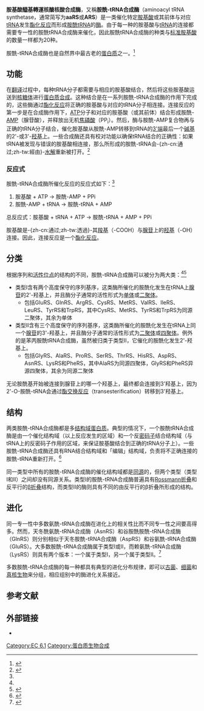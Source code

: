 {{noteTA
|G1=LS
}}
{{Infobox protein family
| Symbol = Anticodon_2
| Name = tRNA反密碼子結合結構域
| image = PDB 1obc EBI.jpg
| width = 
| caption = {{le|嗜熱棲熱菌|Thermus thermophilus}}的-{zh-cn:亮氨;zh-tw:白胺}-醯-tRNA合成酶與轉移後編輯受質相似物（post-transfer editing substrate analogue）所結合成的複合體
| Pfam = PF08264
| Pfam_clan =  
| InterPro = IPR013155
| SMART = 
| PROSITE = 
| MEROPS = 
| SCOP = 1ivs
| TCDB = 
| OPM family = 
| OPM protein = 
| CAZy = 
| CDD = 
}}
{{Infobox protein family
| Symbol = DALR_1
| Name = DALR反密碼子結合結構域1
| image = PDB 1iq0 EBI.jpg
| width = 
| caption = 嗜熱棲熱菌的精-{zh-cn:氨;zh-tw:胺}-醯-tRNA合成酶
| Pfam = PF05746
| Pfam_clan = CL0258 
| InterPro = IPR008909
| SMART = 
| PROSITE = 
| MEROPS = 
| SCOP = 1bs2
| TCDB = 
| OPM family = 
| OPM protein = 
| CAZy = 
| CDD = 
}}
{{Infobox protein family
| Symbol = DALR_2
| Name = DALR反密碼子結合結構域2
| image = PDB 1u0b EBI.jpg
| width = 
| caption = 半胱-{zh-cn:氨;zh-tw:胺}-醯-tRNA合成酶與半胱-{zh-cn:氨;zh-tw:胺}-酸tRNA（tRNA<sup>Cys</sup>）複合體的晶體結構
| Pfam = PF09190
| Pfam_clan = CL0258 
| InterPro = IPR015273
| SMART = 
| PROSITE = 
| MEROPS = 
| SCOP = 
| TCDB = 
| OPM family = 
| OPM protein = 
| CAZy = 
| CDD = 
}}
'''胺基酸醯基轉運核醣核酸合成酶'''，又稱'''胺酰-tRNA合成酶'''（aminoacyl tRNA synthetase，通常简写为'''aaRS'''或'''ARS'''）是一类催化特定[[胺基酸|胺基酸]]或其前体与对应[[tRNA|tRNA]]发生[[酯化反应|酯化反应]]而形成[[氨酰tRNA|胺酰tRNA]]的[[酶|酶]]。由于每一种的胺基酸与[[tRNA|tRNA]]的连接都需要专一性的胺酰tRNA合成酶来催化，因此胺酰tRNA合成酶的种类与[[標準氨基酸列表|标准胺基酸]]的数量一样都为20种。

胺酰-tRNA合成酶也是自然界中最古老的[[蛋白质|蛋白质]]之一。<ref>{{en}}{{cite journal en|author=Woese, C. R., Olsen, G. J., Ibba, M. & Söll, D. |title=Aminoacyl-tRNA synthetases, the genetic code, and the evolutionary process|url=https://archive.org/details/sim_microbiology-and-molecular-biology-reviews_2000-03_64_1/page/202 |journal= Microbiol. Mol. Biol. Rev.|year=2000|volume=64|pages=202-236}}</ref>

==功能==
在[[翻译_(遗传学)|翻译]]过程中，每种tRNA分子都需要与相应的胺基酸结合，然后将这些胺基酸运送到[[核糖体|核糖体]]进行[[蛋白质生物合成|蛋白质合成]]。这种结合是在一系列胺酰-tRNA合成酶的作用下完成的，这些酶通过[[酯化反应|酯化反应]]将正确的胺基酸与对应的tRNA分子相连接。连接反应的第一步是在合成酶作用下，[[三磷酸腺苷|ATP]]分子和对应的胺基酸（或其前体）结合形成胺酰-[[AMP|AMP]]（腺苷酸），并释放出无机[[焦磷酸|焦磷酸]]（PP<sub>i</sub>）。然后，酶与胺酰-AMP复合物再与正确的tRNA分子结合，催化胺基酸从胺酰-AMP转移到tRNA的[[3'端|3'端]]最后一个[[碱基|碱基]]的2'-或3'-[[羟基|羟基]]上。一些合成酶还具有校对功能以确保tRNA结合的正确性：如果tRNA被发现与错误的胺基酸相连接，那么所形成的胺酰-tRNA会-{zh-cn:通过;zh-tw:經由}-[[水解|水解]]重新被打开。<ref name="Ibba">{{en}}{{cite journal en|author=Ibba M, Soll D|title=Aminoacyl-tRNA synthesis|url=https://archive.org/details/sim_annual-review-of-biochemistry_2000_69/page/617|journal= Annu Rev Biochem|year=2000|volume=69|pages=617-50|pmid=10966471}}</ref>

===反应式===
胺酰-tRNA合成酶所催化反应的反应式如下：<ref name="Ibba"/>
#胺基酸 + ATP → 胺酰-AMP + PPi
#胺酰-AMP + tRNA → 胺酰-tRNA + AMP

总反应式：胺基酸 + tRNA + ATP → 胺酰-tRNA + AMP + PPi

胺基酸是-{zh-cn:通过;zh-tw:透過}-其[[羧基|羧基]]（-COOH）与[[腺苷|腺苷]]上的[[羟基|羟基]]（-OH）连接。因此，连接反应是一个[[酯化反应|酯化反应]]。

==分类==
根据序列和[[活性位点|活性位点]]的结构的不同，胺酰-tRNA合成酶可以被分为两大类：<ref name="Ibba"/><ref>{{en}}{{cite web |url=http://www.biochem.ucl.ac.uk/bsm/xtal/teach/trna/trna.html |title=tRNA Synthetases |accessdate=2007-08-18 |work= |archive-url=https://archive.is/20120804060010/http://www.biochem.ucl.ac.uk/bsm/xtal/teach/trna/trna.html |archive-date=2012-08-04 |dead-url=yes }}</ref>
*类型I含有两个高度保守的序列基序，这类酶所催化的胺酰化发生在tRNA上[[腺苷|腺苷]]的2'-羟基上，并且酶分子通常的活性形式为[[单体|单体]]或[[二聚体|二聚体]]。
**包括GluRS、GlnRS、ArgRS、CysRS、MetRS、ValRS、IleRS、LeuRS、TyrRS和TrpRS，其中CysRS、MetRS、TyrRS和TrpRS为同源二聚体，其余为单体
*类型II含有三个高度保守的序列基序，这类酶所催化的胺酰化发生在tRNA上同一个[[腺苷|腺苷]]的3'-羟基上，并且酶分子通常的活性形式为[[二聚体|二聚体]]或[[四聚体|四聚体]]。例外的是苯丙胺酰tRNA合成酶，虽然被归类于类型II，它催化的胺酰化发生2'-羟基上。
**包括GlyRS、AlaRS、ProRS、SerRS、ThrRS、HisRS、AspRS、AsnRS、LysRS和PheRS，其中AlaRS为同源四聚体，GlyRS和PheRS异源四聚体，其余为同源二聚体

无论胺酰基开始被连接到腺苷上的哪一个羟基上，最终都会连接到3'羟基上，因为2'-O-胺酰-tRNA会通过[[酯交换反应|酯交换反应]]（transesterification）转移到3'羟基上。

==结构==
两类胺酰-tRNA合成酶都是多[[结构域|结构域]][[蛋白质|蛋白质]]。典型的情况下，一个胺酰tRNA合成酶是由一个催化结构域（以上反应发生的区域）和一个反[[密码子|密码子]]结合结构域（与tRNA上的反密码子作用的区域，来保证胺基酸结合到正确的tRNA分子上）。一些胺酰-tRNA合成酶还具有RNA结合结构域和「编辑」结构域，负责将不正确连接的胺酰-tRNA重新打开。<ref>{{en}}{{cite web |url=http://www.pdb.org/pdb/static.do?p=education_discussion/molecule_of_the_month/pdb16_3.html |title=High Fidelity |accessdate=2007-08-18 |work= |archive-date=2011-06-08 |archive-url=https://web.archive.org/web/20110608230205/http://www.pdb.org/pdb/static.do?p=education_discussion%2Fmolecule_of_the_month%2Fpdb16_3.html |dead-url=yes }}</ref>

同一类型中所有的胺酰-tRNA合成酶的催化结构域都是[[同源|同源]]的，但两个类型（类型I和II）之间却没有同源关系。类型I的胺酰-tRNA合成酶普遍具有[[Rossmann折叠|Rossmann折叠]]和反平行的[[β折叠|β折叠]]结构，而类型II的酶则具有不同的由反平行的β折叠所形成的结构。

==进化==
同一专一性中多数氨酰-tRNA合成酶在进化上的相关性比而不同专一性之间要高得多。然而，天冬酰氨酰-tRNA合成酶（AsnRS）和谷胺酰胺酰-tRNA合成酶（GlnRS）则分别相似于天冬胺酰-tRNA合成酶（AspRS）和谷氨酰-tRNA合成酶（GluRS）。大多数胺酰-tRNA合成酶属于类型I或II，而赖氨酰-tRNA合成酶（LysRS）则具有两个版本：一个属于类型I，另一个属于类型II。<ref>{{en}}{{cite journal en|author=Ibba, M., Morgan, S., Curnow, A. W., Pridmore, D. R., Vothknecht, U. C., Gardner, W., Lin, W., Woese, C. R., and Söll, D.|title=A Euryarchaeal Lysyl-tRNA Synthetase: Resemblance to Class I Synthetases|journal=Science|year=1997|volume=278|pages=1119-1122}}</ref>

多数胺酰-tRNA合成酶的每一种都具有典型的进化分布规律，即可以[[古菌|古菌]]、[[细菌|细菌]]和[[真核生物|真核生物]]来分组，相应组别中的酶进化关系接近。

==参考文献==
{{reflist}}

==外部链接==
* {{MeshName|Amino+Acyl-tRNA+Synthetases}}
{{遗传学·翻译}}
[[Category:EC_6.1|Category:EC 6.1]]
[[Category:蛋白质生物合成|Category:蛋白质生物合成]]